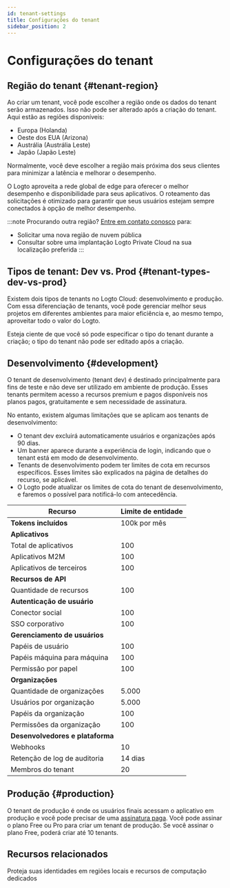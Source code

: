 ```yaml
---
id: tenant-settings
title: Configurações do tenant
sidebar_position: 2
---
```


# Configurações do tenant

## Região do tenant \{#tenant-region}

Ao criar um tenant, você pode escolher a região onde os dados do tenant serão armazenados. Isso não pode ser alterado após a criação do tenant. Aqui estão as regiões disponíveis:

- Europa (Holanda)
- Oeste dos EUA (Arizona)
- Austrália (Austrália Leste)
- Japão (Japão Leste)

Normalmente, você deve escolher a região mais próxima dos seus clientes para minimizar a latência e melhorar o desempenho.

O Logto aproveita a rede global de edge para oferecer o melhor desempenho e disponibilidade para seus aplicativos. O roteamento das solicitações é otimizado para garantir que seus usuários estejam sempre conectados à opção de melhor desempenho.

:::note
Procurando outra região? [Entre em contato conosco](https://logto.io/contact) para:

- Solicitar uma nova região de nuvem pública
- Consultar sobre uma implantação Logto Private Cloud na sua localização preferida
  :::

## Tipos de tenant: Dev vs. Prod \{#tenant-types-dev-vs-prod}

Existem dois tipos de tenants no Logto Cloud: desenvolvimento e produção. Com essa diferenciação de tenants, você pode gerenciar melhor seus projetos em diferentes ambientes para maior eficiência e, ao mesmo tempo, aproveitar todo o valor do Logto.

Esteja ciente de que você só pode especificar o tipo do tenant durante a criação; o tipo do tenant não pode ser editado após a criação.

## Desenvolvimento \{#development}

O tenant de desenvolvimento (tenant dev) é destinado principalmente para fins de teste e não deve ser utilizado em ambiente de produção. Esses tenants permitem acesso a recursos premium e pagos disponíveis nos planos pagos, gratuitamente e sem necessidade de assinatura.

No entanto, existem algumas limitações que se aplicam aos tenants de desenvolvimento:

- O tenant dev excluirá automaticamente usuários e organizações após 90 dias.
- Um banner aparece durante a experiência de login, indicando que o tenant está em modo de desenvolvimento.
- Tenants de desenvolvimento podem ter limites de cota em recursos específicos. Esses limites são explicados na página de detalhes do recurso, se aplicável.
- O Logto pode atualizar os limites de cota do tenant de desenvolvimento, e faremos o possível para notificá-lo com antecedência.

| Recurso                          | Limite de entidade |
| -------------------------------- | ------------------ |
| **Tokens incluídos**             | 100k por mês       |
| **Aplicativos**                  |                    |
| Total de aplicativos             | 100                |
| Aplicativos M2M                  | 100                |
| Aplicativos de terceiros         | 100                |
| **Recursos de API**              |                    |
| Quantidade de recursos           | 100                |
| **Autenticação de usuário**      |                    |
| Conector social                  | 100                |
| SSO corporativo                  | 100                |
| **Gerenciamento de usuários**    |                    |
| Papéis de usuário                | 100                |
| Papéis máquina para máquina      | 100                |
| Permissão por papel              | 100                |
| **Organizações**                 |                    |
| Quantidade de organizações       | 5.000              |
| Usuários por organização         | 5.000              |
| Papéis da organização            | 100                |
| Permissões da organização        | 100                |
| **Desenvolvedores e plataforma** |                    |
| Webhooks                         | 10                 |
| Retenção de log de auditoria     | 14 dias            |
| Membros do tenant                | 20                 |

## Produção \{#production}

O tenant de produção é onde os usuários finais acessam o aplicativo em produção e você pode precisar de uma [assinatura paga](https://logto.io/pricing). Você pode assinar o plano Free ou Pro para criar um tenant de produção. Se você assinar o plano Free, poderá criar até 10 tenants.

## Recursos relacionados

<Url href="https://blog.logto.io/data-region-resources">
  Proteja suas identidades em regiões locais e recursos de computação dedicados
</Url>
